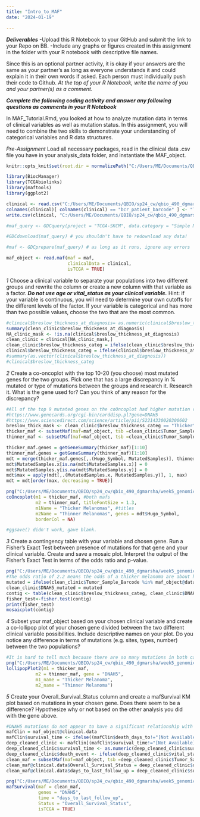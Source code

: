 ```yaml
---
title: "Intro_to_MAF"
date: "2024-01-19"

---
```


***Deliverables***
-Upload this R Notebook to your GitHub and submit the link to your Repo on BB.
-Include any graphs or figures created in this assignment in the folder with your R notebook with descriptive file names.

Since this is an optional partner activity, it is okay if your answers are the same as your partner’s as long as everyone understands it and could explain it in their own words if asked. Each person must individually push their code to Github. *At the top of your R Notebook, write the name of you and your partner(s) as a comment.*

***Complete the following coding activity and answer any following questions as comments in your R Notebook***

In MAF_Tutorial.Rmd, you looked at how to analyze mutation data in terms of clinical variables as well as mutation status. In this assignment, you will need to combine the two skills to demonstrate your understanding of categorical variables and R data structures.

*Pre-Assignment*
Load all necessary packages, read in the clinical data .csv file you have in your analysis_data folder, and instantiate the MAF_object.
```r
knitr::opts_knit$set(root.dir = normalizePath("C:/Users/ME/Documents/QBIO/sp24_cw/qbio_490_dgmarsha/analysis_data"))

library(BiocManager)
library(TCGAbiolinks)
library(maftools)
library(ggplot2)

clinical <- read.csv("C:/Users/ME/Documents/QBIO/sp24_cw/qbio_490_dgmarsha/analysis_data/skcm_clinical_data.csv")
colnames(clinical)[ colnames(clinical) == "bcr_patient_barcode" ] <- "Tumor_Sample_Barcode"
write.csv(clinical, "C:/Users/ME/Documents/QBIO/sp24_cw/qbio_490_dgmarsha/analysis_data/skcm_clinical_data.csv", row.names = FALSE)

```

```r
#maf_query <- GDCquery(project = "TCGA-SKCM", data.category = "Simple Nucleotide Variation", access = "open", data.type = "Masked Somatic Mutation", workflow.type = "Aliquot Ensemble Somatic Variant Merging and Masking")

#GDCdownload(maf_query) # you shouldn't have to redownload any data!

#maf <- GDCprepare(maf_query) # as long as it runs, ignore any errors

maf_object <- read.maf(maf = maf, 
                       clinicalData = clinical,
                       isTCGA = TRUE)


```


*1*
Choose a clinical variable to separate your populations into two different groups and rewrite the column or create a new column with that variable as a factor. ***Do not use age or vital_status as your clinical variable.*** Hint: if your variable is continuous, you will need to determine your own cutoffs for the different levels of the factor. If your variable is categorical and has more than two possible values, choose the two that are the most common.
```r
#clinical$breslow_thickness_at_diagnosis= as.numeric(clinical$breslow_thickness_at_diagnosis)
summary(clean_clinic$breslow_thickness_at_diagnosis)
NA_clinic_mask <- !is.na(clinical$breslow_thickness_at_diagnosis)
clean_clinic = clinical[NA_clinic_mask,]
clean_clinic$breslow_thickness_categ = ifelse(clean_clinic$breslow_thickness_at_diagnosis>3,"Thicker", "Thinner")
clinical$breslow_thickness_categ = ifelse(clinical$breslow_thickness_at_diagnosis>3,"Thicker", "Thinner")
#summary(as.vector(clinical$breslow_thickness_at_diagnosis))
#clinical$breslow_thickness_categ


```


*2*
Create a co-oncoplot with the top 10-20 (you choose) most mutated genes for the two groups. Pick one that has a large discrepancy in % mutated or type of mutations between the groups and research it. 
Research it. What is the gene used for? Can you think of any reason for the discrepancy?
```r
#All of the top 9 mutated genes on the coOncoplot had higher mutation rates for the thinner tumours. The percent difference was largest of the top 5 for DNAH5, which I chose. That gene apparently encodes a protein involved in ATPases. It is involved with cilia function. Based on the known functions, I can't think of an intuitive reason for this gene to be more mutated. Perhaps it is next to a real oncogene, and it pre-cancerous cells acquire mutations in it in the process of becoming a tumour? Probably not. It somehow plays a role in extracelluar matrices, and that causes tumours with less function to be thinner?
#https://www.genecards.org/cgi-bin/carddisp.pl?gene=DNAH5
#https://www.sciencedirect.com/science/article/pii/S2214330020300602
breslow_thick_mask <- clean_clinic$breslow_thickness_categ == "Thicker"
thicker_maf <- subsetMaf(maf=maf_object, tsb =clean_clinic$Tumor_Sample_Barcode[breslow_thick_mask] )
thinner_maf <- subsetMaf(maf=maf_object, tsb =clean_clinic$Tumor_Sample_Barcode[!breslow_thick_mask] )

thicker_maf.genes = getGeneSummary(thicker_maf)[1:10]
thinner_maf.genes = getGeneSummary(thinner_maf)[1:10]
mdt = merge(thicker_maf.genes[,.(Hugo_Symbol, MutatedSamples)], thinner_maf.genes[,.(Hugo_Symbol, MutatedSamples)], by = 'Hugo_Symbol', all = TRUE)
mdt$MutatedSamples.x[is.na(mdt$MutatedSamples.x)] = 0
mdt$MutatedSamples.y[is.na(mdt$MutatedSamples.y)] = 0
mdt$max = apply(mdt[,.(MutatedSamples.x, MutatedSamples.y)], 1, max)
mdt = mdt[order(max, decreasing = TRUE)]
```

```r
png("C:/Users/ME/Documents/QBIO/sp24_cw/qbio_490_dgmarsha/week5_genomic/coOncoplot_Thicker_Thinner_SKCM.png")
coOncoplot(m1 = thicker_maf, #both mafs
           m2 = thinner_maf, titleFontSize = 1.3,
           m1Name = "Thicker Melanomas", #titles
           m2Name = "Thinner Melanomas", genes = mdt$Hugo_Symbol, 
           borderCol = NA)

#ggsave() didn't work, gave blank.
```


*3*
Create a contingency table with your variable and chosen gene. Run a Fisher’s Exact Test between presence of mutations for that gene and your clinical variable. Create and save a mosaic plot. 
Interpret the output of the Fisher’s Exact Test in terms of the odds ratio and p-value.
```r
png("C:/Users/ME/Documents/QBIO/sp24_cw/qbio_490_dgmarsha/week5_genomic/MosaicPlot_Breslows_DNAH5_SKCM.png")
#The odds ratio of 2.2 means the odds of a thicker melanoma are about halved if DNAH5 is mutated, and according to the very low p value of .0003, this relationship is significant.
mutated = ifelse(clean_clinic$Tumor_Sample_Barcode %in% maf_object@data$Tumor_Sample_Barcode[maf_object@data$Hugo_Symbol=="DNAH5"], "Mutated", "Wild-type")
clean_clinic$DNAH5_mutated = mutated
contig <- table(clean_clinic$breslow_thickness_categ, clean_clinic$DNAH5_mutated)
fisher_test<-fisher.test(contig)
print(fisher_test)
mosaicplot(contig)
```


*4*
Subset your maf_object based on your chosen clinical variable and create a co-lollipop plot of your chosen gene divided between the two different clinical variable possibilities. Include descriptive names on your plot.
Do you notice any difference in terms of mutations (e.g. sites, types, number) between the two populations?
```r
#It is hard to tell much because there are so many mutations in both categories. I can see that the thinner tumours have more mutations, and more nonsense mutations as part of that.
png("C:/Users/ME/Documents/QBIO/sp24_cw/qbio_490_dgmarsha/week5_genomic/colollipop_Thicker_Thinner_SKCM.png")
lollipopPlot2(m1 = thicker_maf, 
           m2 = thinner_maf, gene = "DNAH5",     
           m1_name = "Thicker Melanoma", 
           m2_name = "Thinner Melanoma")

```


*5*
Create your Overall_Survival_Status column and create a mafSurvival KM plot based on mutations in your chosen gene.
Does there seem to be a difference? Hypothesize why or not based on the other analysis you did with the gene above.

```r
#DNAH5 mutations do not appear to have a significant relationship with survival. The gene is not known to control replication, vascularization signals, or any other tumour related thing, so this is not surprising. Perhaps thinner melanomas aren't associated with survival either, I'd have to check.
mafClin = maf_object@clinical.data
mafClin$survival_time <- ifelse((mafClin$death_days_to!="[Not Available]" & mafClin$death_days_to!="[Not Applicable]"), mafClin$death_days_to,mafClin$last_contact_days_to )
deep_cleaned_clinic <- mafClin[(mafClin$survival_time!="[Not Available]" & mafClin$survival_time!="[Not Applicable]" & mafClin$survival_time!="[Completed]"),]
deep_cleaned_clinic$survival_time <- as.numeric(deep_cleaned_clinic$survival_time)
deep_cleaned_clinic$death_event <- ifelse(deep_cleaned_clinic$vital_status=="Alive", T, F)
clean_maf = subsetMaf(maf=maf_object, tsb =deep_cleaned_clinic$Tumor_Sample_Barcode)
clean_maf@clinical.data$Overall_Survival_Status = deep_cleaned_clinic$death_event
clean_maf@clinical.data$days_to_last_follow_up = deep_cleaned_clinic$survival_time
```
```r
png("C:/Users/ME/Documents/QBIO/sp24_cw/qbio_490_dgmarsha/week5_genomic/mafSurvival_SKCM.png")
mafSurvival(maf = clean_maf,
            genes = "DNAH5", 
            time = "days_to_last_follow_up", 
            Status = "Overall_Survival_Status",  
            isTCGA = TRUE)
```